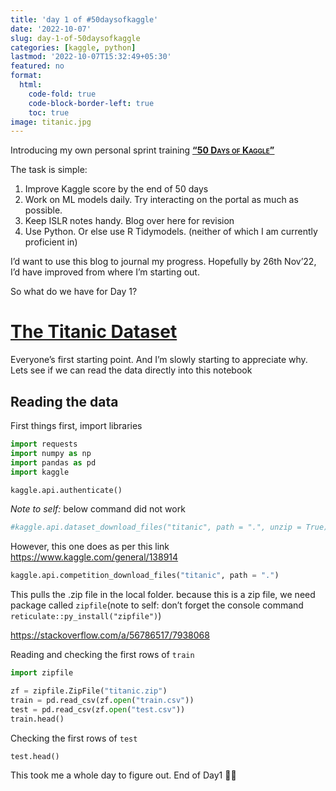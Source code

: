 ```yaml
---
title: 'day 1 of #50daysofkaggle'
date: '2022-10-07'
slug: day-1-of-50daysofkaggle
categories: [kaggle, python]
lastmod: '2022-10-07T15:32:49+05:30'
featured: no
format:
  html:
    code-fold: true
    code-block-border-left: true
    toc: true
image: titanic.jpg
---
```


Introducing my own personal sprint training [[[**"50 Days of Kaggle"**]{.underline}]{.smallcaps}](https://www.kaggle.com/dsramakant)

The task is simple:

1.  Improve Kaggle score by the end of 50 days
2.  Work on ML models daily. Try interacting on the portal as much as possible.
3.  Keep ISLR notes handy. Blog over here for revision
4.  Use Python. Or else use R Tidymodels. (neither of which I am currently proficient in)

I'd want to use this blog to journal my progress. Hopefully by 26th Nov'22, I'd have improved from where I'm starting out.

So what do we have for Day 1?

# [The Titanic Dataset](https://www.kaggle.com/competitions/titanic/overview "Baby Step #1")

Everyone's first starting point. And I'm slowly starting to appreciate why. Lets see if we can read the data directly into this notebook

## Reading the data

First things first, import libraries

```python
import requests
import numpy as np
import pandas as pd
import kaggle

kaggle.api.authenticate()
```

*Note to self:* below command did not work

```python
#kaggle.api.dataset_download_files("titanic", path = ".", unzip = True)
```

However, this one does as per this link <https://www.kaggle.com/general/138914>

```python
kaggle.api.competition_download_files("titanic", path = ".")
```

This pulls the .zip file in the local folder. because this is a zip file, we need package called `zipfile`(note to self: don't forget the console command `reticulate::py_install("zipfile")`)

<https://stackoverflow.com/a/56786517/7938068>

Reading and checking the first rows of `train`

```python
import zipfile

zf = zipfile.ZipFile("titanic.zip")
train = pd.read_csv(zf.open("train.csv"))
test = pd.read_csv(zf.open("test.csv"))
train.head()
```

Checking the first rows of `test`

```python
test.head()
```

This took me a whole day to figure out. End of Day1 🤷‍♂️
